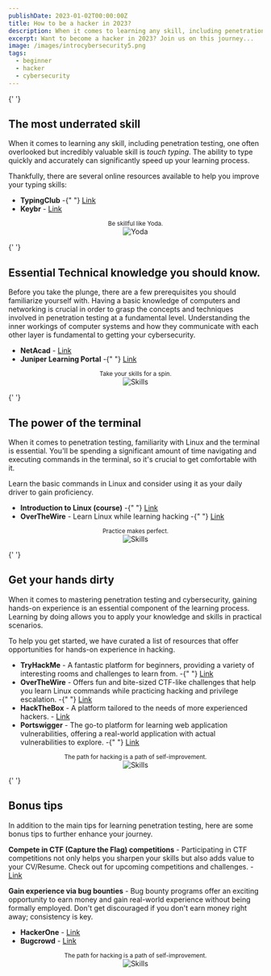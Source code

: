 ```yaml
---
publishDate: 2023-01-02T00:00:00Z
title: How to be a hacker in 2023?
description: When it comes to learning any skill, including penetration testing, one often overlooked but incredibly valuable skill is touch typing. The ability to type quickly and accurately can significantly speed up your learning process.
excerpt: Want to become a hacker in 2023? Join us on this journey...
image: /images/introcybersecurity5.png
tags:
  - beginner
  - hacker
  - cybersecurity
---
```


{' '}

<div class="quote blog-tracing">
  <h2 class="blog-tracing">The most underrated skill</h2>
  <p class="blog-tracing">
    When it comes to learning any skill, including penetration testing, one
    often overlooked but incredibly valuable skill is <em>touch typing</em>. The
    ability to type quickly and accurately can significantly speed up your
    learning process.
  </p>
  <p class="blog-tracing">
    Thankfully, there are several online resources available to help you improve
    your typing skills:
  </p>
  <ul class="blog-tracing">
    <li class="blog-tracing">
      <strong>TypingClub</strong> -{" "}
      <a href="https://www.typingclub.com/">Link</a>
    </li>
    <li class="blog-tracing">
      <strong>Keybr</strong> - <a href="https://www.keybr.com/">Link</a>
    </li>
  </ul>
  <center class="image-tracing">
    <small class="">Be skillful like Yoda.</small>
  </center>
  <center class="image-tracing">
    <img class="image-blog" src="/images/introcybersecurity1.png" alt="Yoda" />
  </center>
</div>

{' '}

<div class="quote blog-tracing">
  <h2 class="blog-tracing">Essential Technical knowledge you should know.</h2>
  <p class="blog-tracing">
    Before you take the plunge, there are a few prerequisites you should
    familiarize yourself with. Having a basic knowledge of computers and
    networking is crucial in order to grasp the concepts and techniques involved
    in penetration testing at a fundamental level. Understanding the inner
    workings of computer systems and how they communicate with each other layer
    is fundamental to getting your cybersecurity.
  </p>
  <ul class="blog-tracing">
    <li class="blog-tracing">
      <strong>NetAcad</strong> - <a href="https://www.netacad.com/">Link</a>
    </li>
    <li class="blog-tracing">
      <strong>Juniper Learning Portal</strong> -{" "}
      <a href="https://iam-signin.juniper.net/">Link</a>
    </li>
  </ul>
  <center class="image-tracing">
    <small class="">Take your skills for a spin.</small>
  </center>
  <center class="image-tracing">
    <img
      class="image-blog"
      src="/images/introcybersecurity2.png"
      alt="Skills"
    />
  </center>
</div>

{' '}

<div class="quote blog-tracing">
  <h2 class="blog-tracing">The power of the terminal</h2>
  <p class="blog-tracing">
    When it comes to penetration testing, familiarity with Linux and the
    terminal is essential. You'll be spending a significant amount of time
    navigating and executing commands in the terminal, so it's crucial to get
    comfortable with it.
  </p>
  <p class="blog-tracing">
    Learn the basic commands in Linux and consider using it as your daily driver
    to gain proficiency.
  </p>
  <ul class="blog-tracing">
    <li class="blog-tracing">
      <strong>Introduction to Linux (course)</strong> -{" "}
      <a href="https://www.youtube.com/watch?v=sWbUDq4S6Y8&ab_channel=freeCodeCamp.org">
        Link
      </a>
    </li>
    <li class="blog-tracing">
      <strong>OverTheWire</strong> - Learn Linux while learning hacking -{" "}
      <a href="https://overthewire.org/wargames/">Link</a>
    </li>
  </ul>
  <center class="image-tracing">
    <small class="">Practice makes perfect.</small>
  </center>
  <center class="image-tracing">
    <img
      class="image-blog"
      src="/images/introcybersecurity3.png"
      alt="Skills"
    />
  </center>
</div>

{' '}

<div class="quote blog-tracing">
  <h2 class="blog-tracing">Get your hands dirty</h2>
  <p class="blog-tracing">
    When it comes to mastering penetration testing and cybersecurity, gaining
    hands-on experience is an essential component of the learning process.
    Learning by doing allows you to apply your knowledge and skills in practical
    scenarios.
  </p>
  <p class="blog-tracing">
    To help you get started, we have curated a list of resources that offer
    opportunities for hands-on experience in hacking.
  </p>
  <ul class="blog-tracing">
    <li class="blog-tracing">
      <strong>TryHackMe</strong> - A fantastic platform for beginners, providing
      a variety of interesting rooms and challenges to learn from. -{" "}
      <a href="https://tryhackme.com/">Link</a>
    </li>
    <li class="blog-tracing">
      <strong>OverTheWire</strong> - Offers fun and bite-sized CTF-like
      challenges that help you learn Linux commands while practicing hacking and
      privilege escalation. -{" "}
      <a href="https://overthewire.org/wargames/">Link</a>
    </li>
    <li class="blog-tracing">
      <strong>HackTheBox</strong> - A platform tailored to the needs of more
      experienced hackers. - <a href="https://hackthebox.com/">Link</a>
    </li>
    <li class="blog-tracing">
      <strong>Portswigger</strong> - The go-to platform for learning web
      application vulnerabilities, offering a real-world application with actual
      vulnerabilities to explore. -{" "}
      <a href="https://portswigger.net/web-security/">Link</a>
    </li>
  </ul>
  <center class="image-tracing">
    <small class="">The path for hacking is a path of self-improvement.</small>
  </center>
  <center class="image-tracing">
    <img
      class="image-blog"
      src="/images/introcybersecurity4.png"
      alt="Skills"
    />
  </center>
</div>

{' '}

<div class="quote blog-tracing">
  <h2 class="blog-tracing">Bonus tips</h2>
  <p class="blog-tracing">
    In addition to the main tips for learning penetration testing, here are some
    bonus tips to further enhance your journey.
  </p>
  <p class="blog-tracing">
    <strong>Compete in CTF (Capture the Flag) competitions</strong> -
    Participating in CTF competitions not only helps you sharpen your skills but
    also adds value to your CV/Resume. Check out for upcoming competitions and
    challenges. - <a href="https://ctftime.org/">Link</a>
  </p>
  <p class="blog-tracing">
    <strong>Gain experience via bug bounties</strong> - Bug bounty programs
    offer an exciting opportunity to earn money and gain real-world experience
    without being formally employed. Don't get discouraged if you don't earn
    money right away; consistency is key.
  </p>
  <ul class="blog-tracing">
    <li class="blog-tracing">
      <strong>HackerOne</strong> - <a href="https://www.hackerone.com/">Link</a>
    </li>
    <li class="blog-tracing">
      <strong>Bugcrowd</strong> - <a href="https://www.bugcrowd.com/">Link</a>
    </li>
  </ul>
  <center class="image-tracing">
    <small class="">The path for hacking is a path of self-improvement.</small>
  </center>
  <center class="image-tracing">
    <img
      class="image-blog"
      src="/images/introcybersecurity5.png"
      alt="Skills"
    />
  </center>
</div>
